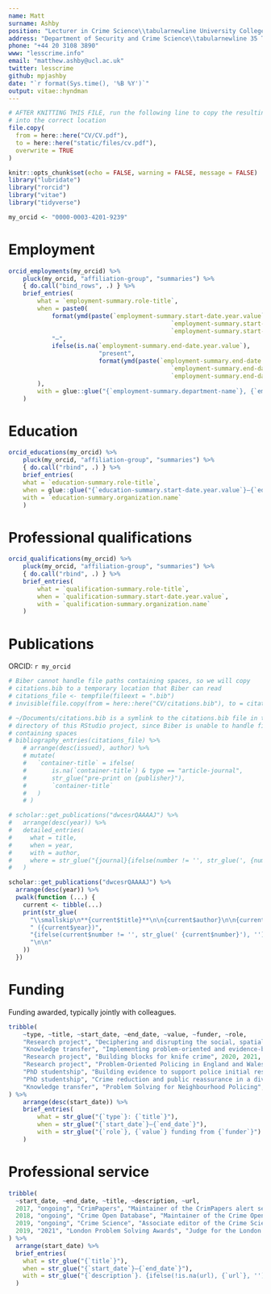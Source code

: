 ```yaml
--- 
name: Matt
surname: Ashby
position: "Lecturer in Crime Science\\tabularnewline University College London"
address: "Department of Security and Crime Science\\tabularnewline 35 Tavistock Square, London WC1H 9EZ"
phone: "+44 20 3108 3890"
www: "lesscrime.info"
email: "matthew.ashby@ucl.ac.uk"
twitter: lesscrime
github: mpjashby
date: "`r format(Sys.time(), '%B %Y')`"
output: vitae::hyndman
--- 
```


```r
# AFTER KNITTING THIS FILE, run the following line to copy the resulting PDF
# into the correct location
file.copy(
  from = here::here("CV/CV.pdf"), 
  to = here::here("static/files/cv.pdf"), 
  overwrite = TRUE
)
```

```r
knitr::opts_chunk$set(echo = FALSE, warning = FALSE, message = FALSE)
library("lubridate")
library("rorcid")
library("vitae")
library("tidyverse")

my_orcid <- "0000-0003-4201-9239"
```


# Employment

```r
orcid_employments(my_orcid) %>% 
	pluck(my_orcid, "affiliation-group", "summaries") %>% 
	{ do.call("bind_rows", .) } %>%
	brief_entries(
		what = `employment-summary.role-title`,
		when = paste0(
			format(ymd(paste(`employment-summary.start-date.year.value`,
											 `employment-summary.start-date.month.value`,
											 `employment-summary.start-date.day.value`)), "%b %Y"), 
			"–",
			ifelse(is.na(`employment-summary.end-date.year.value`),
						 "present",
						 format(ymd(paste(`employment-summary.end-date.year.value`,
											 `employment-summary.end-date.month.value`,
											 `employment-summary.end-date.day.value`)), "%b %Y"))
		),
		with = glue::glue("{`employment-summary.department-name`}, {`employment-summary.organization.name`}")
	)
```


# Education

```r
orcid_educations(my_orcid) %>% 
	pluck(my_orcid, "affiliation-group", "summaries") %>% 
	{ do.call("rbind", .) } %>% 
	brief_entries(
    what = `education-summary.role-title`,
    when = glue::glue("{`education-summary.start-date.year.value`}–{`education-summary.end-date.year.value`}"),
    with = `education-summary.organization.name`
	)
```


# Professional qualifications

```r
orcid_qualifications(my_orcid) %>% 
	pluck(my_orcid, "affiliation-group", "summaries") %>% 
	{ do.call("rbind", .) } %>% 
	brief_entries(
		what = `qualification-summary.role-title`,
		when = `qualification-summary.start-date.year.value`,
		with = `qualification-summary.organization.name`
	)
```


# Publications

ORCID: `r my_orcid`

```r
# Biber cannot handle file paths containing spaces, so we will copy 
# citations.bib to a temporary location that Biber can read
# citations_file <- tempfile(fileext = ".bib")
# invisible(file.copy(from = here::here("CV/citations.bib"), to = citations_file))

# ~/Documents/citations.bib is a symlink to the citations.bib file in the CV
# directory of this RStudio project, since Biber is unable to handle file paths
# containing spaces
# bibliography_entries(citations_file) %>% 
	# arrange(desc(issued), author) %>% 
	# mutate(
	# 	`container-title` = ifelse(
	# 		is.na(`container-title`) & type == "article-journal", 
	# 		str_glue("pre-print on {publisher}"), 
	# 		`container-title`
	# 	)
	# )

# scholar::get_publications("dwcesrQAAAAJ") %>% 
#   arrange(desc(year)) %>% 
#   detailed_entries(
#     what = title,
#     when = year,
#     with = author,
#     where = str_glue("{journal}{ifelse(number != '', str_glue(', {number}'), '')}")
#   )

scholar::get_publications("dwcesrQAAAAJ") %>% 
  arrange(desc(year)) %>% 
  pwalk(function (...) {
    current <- tibble(...)
    print(str_glue(
      "\\smallskip\n**{current$title}**\n\n{current$author}\n\n{current$journal}", 
      " ({current$year})",
      "{ifelse(current$number != '', str_glue(' {current$number}'), '')}\n",
      "\n\n"
    ))
  })
```


# Funding

Funding awarded, typically jointly with colleagues.

```r
tribble(
	~type, ~title, ~start_date, ~end_date, ~value, ~funder, ~role,
	"Research project", "Deciphering and disrupting the social, spatial and temporal systems behind transnational human trafficking: a data-science approach", 2018, 2023, "£365,000", "ESRC", "Co-investigator",
	"Knowledge transfer", "Implementing problem-oriented and evidence-based responses for reducing violent crime in London", 2021, 2022, "£264,000", "Metropolitan Police Service", "Co-investigator",
	"Research project", "Building blocks for knife crime", 2020, 2021, "£122,000", "College of Policing",  "Co-investigator",
	"Research project", "Problem-Oriented Policing in England and Wales", 2019, 2020, "£246,000", "Police Transformation Fund",  "Co-investigator",
	"PhD studentship", "Building evidence to support police initial response to incidents", 2018, 2021, "£60,000", "Nottingham Trent University", "Supervisor",
	"PhD studentship", "Crime reduction and public reassurance in a diverse society", 2017, 2020, "£60,000", "Nottingham Trent University", "Supervisor",
	"Knowledge transfer", "Problem Solving for Neighbourhood Policing", 2012, 2013, "£16,000", "Engineering and Physical Sciences Research Council", "Co-investigator",
) %>% 
	arrange(desc(start_date)) %>% 
	brief_entries(
		what = str_glue("{`type`}: {`title`}"),
		when = str_glue("{`start_date`}–{`end_date`}"),
		with = str_glue("{`role`}, {`value`} funding from {`funder`}")
	)
```


# Professional service

```r
tribble(
  ~start_date, ~end_date, ~title, ~description, ~url,
  2017, "ongoing", "CrimPapers", "Maintainer of the CrimPapers alert service for new articles in 100+ criminology journals", "https://lesscrime.info/crimpapers/",
  2018, "ongoing", "Crime Open Database", "Maintainer of the Crime Open Database of harmonised open crime data from 16 large cities in the United States, as well as the associated `crimedata` R package", "http://osf.io/zyaqn/",
  2019, "ongoing", "Crime Science", "Associate editor of the Crime Science journal, published by Springer", NA,
  2019, "2021", "London Problem Solving Awards", "Judge for the London Problem Solving Awards run jointly by the Metropolitan Police Service, British Transport Police and City of London Police", NA
) %>% 
  arrange(start_date) %>% 
  brief_entries(
    what = str_glue("{`title`}"),
    when = str_glue("{`start_date`}–{`end_date`}"),
    with = str_glue("{`description`}. {ifelse(!is.na(url), {`url`}, '')}")
  )
```
